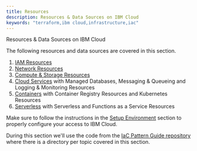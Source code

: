 ```yaml
---
title: Resources
description: Resources & Data Sources on IBM Cloud
keywords: "terraform,ibm cloud,infrastructure,iac"
---
```


<PageDescription>

Resources & Data Sources on IBM Cloud

</PageDescription>

The following resources and data sources are covered in this section.

1. [IAM Resources](/iac-resources/iam)
2. [Network Resources](/iac-resources/network)
3. [Compute & Storage Resources](/iac-resources/compute)
4. [Cloud Services](/iac-resources/services) with Managed Databases, Messaging & Queueing and Logging & Monitoring Resources
5. [Containers](/iac-resources/container) with Container Registry Resources and Kubernetes Resources
6. [Serverless](/iac-resources/serverless) with Serverless and Functions as a Service Resources

Make sure to follow the instructions in the [Setup Environment](/iac/setup-environment) section to properly configure your access to IBM Cloud.

During this section we'll use the code from the [IaC Pattern Guide repository](https://github.com/IBM/cloud-enterprise-examples/) where there is a directory per topic covered in this section.
